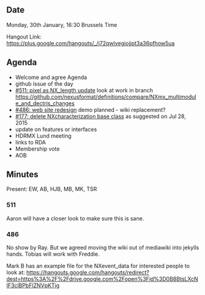 ==Date==

Monday, 30th January, 16:30 Brussels Time

Hangout Link: https://plus.google.com/hangouts/_/j72qwlvegiojjpt3a36pfhow5ua

==Agenda==

* Welcome and agree Agenda
* github issue of the day
* [https://github.com/nexusformat/definitions/issues/511 #511: pixel as NX_length update] look at work in branch https://github.com/nexusformat/definitions/compare/NXmx_multimodule_and_dectris_changes
* [https://github.com/nexusformat/definitions/issues/486 #486: web site redesign] demo planned - wiki replacement?
* [https://github.com/nexusformat/definitions/issues/177 #177: delete NXcharacterization base class] as suggested on Jul 28, 2015
* update on features or interfaces
* HDRMX Lund meeting
* links to RDA
* Membership vote
* AOB

==Minutes==

Present: EW, AB, HJB, MB, MK, TSR

===511===
Aaron will have a closer look to make sure this is sane.

===486===
No show by Ray. But we agreed moving the wiki out of mediawiki into jekylls hands. Tobias will work with Freddie.

Mark B has an example file for the NXevent_data for interested people to look at:
https://hangouts.google.com/hangouts/redirect?dest=https%3A%2F%2Fdrive.google.com%2Fopen%3Fid%3D0B8BtsLXcNIF3clBPbFlZNVpKTjg